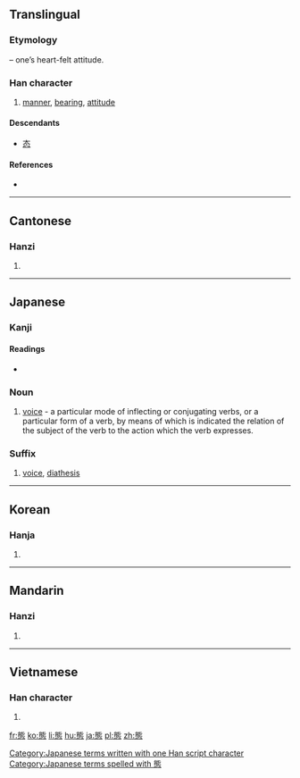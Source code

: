 {{also|态|熊}}
==Translingual==
{{Hani-forms|[[态]]|態}}

===Etymology===
{{Han compound|能|心|t2=heart|ls=psc|c1=p|c2=s}} – one’s heart-felt attitude.

===Han character===
{{Han char|rn=61|rad=心|as=10|sn=14|four=2133<sub>1</sub>|canj=戈心心 (IPP)}}

# [[manner]], [[bearing]], [[attitude]]

====Descendants====
* [[态]]

====References====
* {{Han ref|kx=0398.030|dkj=11052|dj=0737.040|hdz=42335.070|uh=614B|ud=24907|bh=BA41|bd=47681}}

----

==Cantonese==

===Hanzi===
{{yue-hanzi|jyut=|y=taai3|sim=态}}

# {{defn|lang=yue|sort=心10}}

----

==Japanese==

===Kanji===
{{ja-kanji|grade=5|rs=心10}}

====Readings====
* {{ja-readings|on=[[たい]] (tai)|kun=[[さま]] (sama), [[わざと]] (wazato)}}

===Noun===
{{ja-noun|k|hira=たい|rom=tai}}

# {{grammar|lang=ja|skey=たい}} [[voice]] -  a particular mode of inflecting or conjugating verbs, or a particular form of a verb, by means of which is indicated the relation of the subject of the verb to the action which the verb expresses.

===Suffix===
{{ja-pos|k|suffix|hira=たい|rom=-tai}}
# {{grammar|lang=ja|skey=たい}} [[voice]], [[diathesis]]

[[Category:Japanese terms written with one Han script character]]
[[Category:Japanese terms spelled with 態]]
----

==Korean==

===Hanja===
{{ko-hanja|hangeul=태|eumhun=|rv=tae|mr=t'ae|y=thay}}

# {{defn|lang=ko|sort=心10}}

----

==Mandarin==

===Hanzi===
{{cmn-hanzi|sim=态|pin=[[huǎng]] ([[huang3]]), [[tài]] ([[tai4]])|wg=huang<sup>3</sup>, t'ai<sup>4</sup>}}

# {{defn|lang=cmn|sort=心10}}

----

==Vietnamese==

===Han character===
{{vi-hantu|[[thái]], [[thói]]|rs=心10}}

# {{defn|lang=vi|sort=心10}}

[[fr:態]]
[[ko:態]]
[[li:態]]
[[hu:態]]
[[ja:態]]
[[pl:態]]
[[zh:態]]